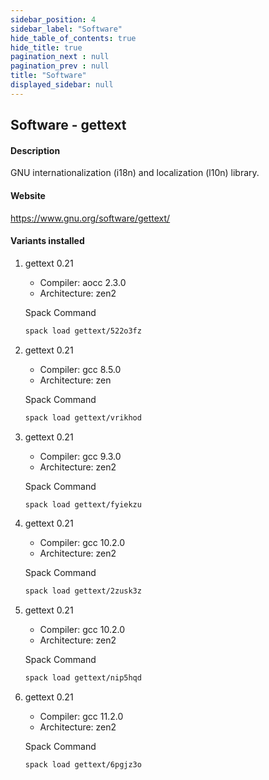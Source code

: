 ```yaml
---
sidebar_position: 4
sidebar_label: "Software"
hide_table_of_contents: true
hide_title: true
pagination_next : null
pagination_prev : null
title: "Software"
displayed_sidebar: null
---
```


## Software - gettext


#### Description
GNU internationalization (i18n) and localization (l10n) library.

#### Website
https://www.gnu.org/software/gettext/

#### Variants installed

1. gettext 0.21

    - Compiler: aocc 2.3.0
    - Architecture: zen2

    Spack Command
    ```bash
    spack load gettext/522o3fz
    ```

2. gettext 0.21

    - Compiler: gcc 8.5.0
    - Architecture: zen

    Spack Command
    ```bash
    spack load gettext/vrikhod
    ```

3. gettext 0.21

    - Compiler: gcc 9.3.0
    - Architecture: zen2

    Spack Command
    ```bash
    spack load gettext/fyiekzu
    ```

4. gettext 0.21

    - Compiler: gcc 10.2.0
    - Architecture: zen2

    Spack Command
    ```bash
    spack load gettext/2zusk3z
    ```

5. gettext 0.21

    - Compiler: gcc 10.2.0
    - Architecture: zen2

    Spack Command
    ```bash
    spack load gettext/nip5hqd
    ```

6. gettext 0.21

    - Compiler: gcc 11.2.0
    - Architecture: zen2

    Spack Command
    ```bash
    spack load gettext/6pgjz3o
    ```
